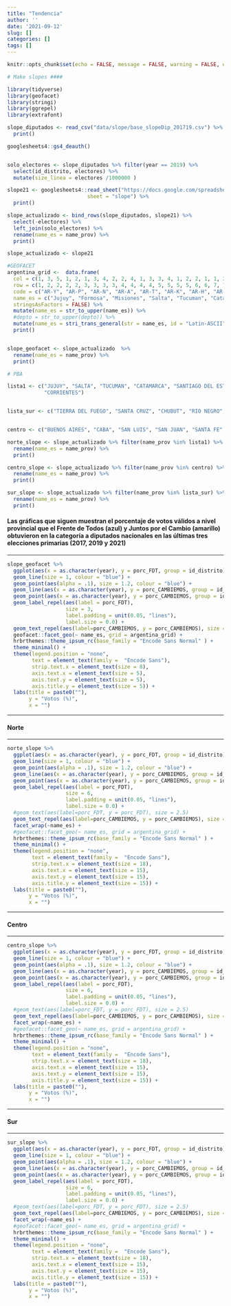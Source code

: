 ```yaml
---
title: "Tendencia"
author: ''
date: '2021-09-12'
slug: []
categories: []
tags: []
---
```

<style type="text/css">
.main-container {
  max-width: 820px;
  margin-left: auto;
  margin-right: auto;
}
</style>
 
```r
knitr::opts_chunk$set(echo = FALSE, message = FALSE, warning = FALSE, error = FALSE)

# Make slopes ####

library(tidyverse)
library(geofacet)
library(stringi)
library(ggrepel)
library(extrafont)

slope_diputados <- read_csv("data/slope/base_slopeDip_201719.csv") %>%
  print()

googlesheets4::gs4_deauth()


solo_electores <- slope_diputados %>% filter(year == 2019) %>%
  select(id_distrito, electores) %>%
  mutate(size_linea = electores /1000000 )

slope21 <- googlesheets4::read_sheet("https://docs.google.com/spreadsheets/d/1bbpIRD3HR8tZ6OyVRwtyz4L62pt7EJXVWpy9KYt6F-0/edit?usp=sharing",
                          sheet = "slope") %>%
  print()

slope_actualizado <- bind_rows(slope_diputados, slope21) %>%
  select(-electores) %>%
  left_join(solo_electores) %>%
  rename(name_es = name_prov) %>%
  print()

slope_actualizado <- slope21

#GEOFACET
argentina_grid <-  data.frame(
  col = c(1, 3, 5, 1, 2, 1, 3, 4, 2, 2, 4, 1, 3, 3, 4, 1, 2, 2, 1, 1, 2, 1, 1, 1),
  row = c(1, 2, 2, 2, 2, 3, 3, 3, 3, 4, 4, 4, 4, 5, 5, 5, 5, 6, 6, 7, 7, 8, 9, 10),
  code = c("AR-Y", "AR-P", "AR-N", "AR-A", "AR-T", "AR-K", "AR-H", "AR-W", "AR-G", "AR-X", "AR-E", "AR-F", "AR-S", "AR-B", "AR-C", "AR-J", "AR-D", "AR-L", "AR-M", "AR-Q", "AR-R", "AR-U", "AR-Z", "AR-V"),
  name_es = c("Jujuy", "Formosa", "Misiones", "Salta", "Tucuman", "Catamarca", "Chaco", "Corrientes", "Santiago del Estero", "Cordoba", "Entre Rios", "La Rioja", "Santa Fe", "Buenos Aires", "CABA", "San Juan", "San Luis", "La Pampa", "Mendoza", "Neuquen", "Rio Negro", "Chubut", "Santa Cruz", "Tierra del Fuego"),
  stringsAsFactors = FALSE) %>%
  mutate(name_es = str_to_upper(name_es)) %>%
  #depto = str_to_upper(depto)) %>%
  mutate(name_es = stri_trans_general(str = name_es, id = "Latin-ASCII")) %>%
  print()


slope_geofacet <- slope_actualizado  %>%
  rename(name_es = name_prov) %>%
  print()

```

```r
# PBA

lista1 <- c("JUJUY", "SALTA", "TUCUMAN", "CATAMARCA", "SANTIAGO DEL ESTERO", "LA RIOJA", "FORMOSA", "CHACO", "MISIONES",
            "CORRIENTES")


lista_sur <- c("TIERRA DEL FUEGO", "SANTA CRUZ", "CHUBUT", "RIO NEGRO", "NEUQUEN", "LA PAMPA")


centro <- c("BUENOS AIRES", "CABA", "SAN LUIS", "SAN JUAN", "SANTA FE", "CORDOBA", "MENDOZA", "ENTRE RIOS")

norte_slope <- slope_actualizado %>% filter(name_prov %in% lista1) %>%
  rename(name_es = name_prov) %>%
  print()

centro_slope <- slope_actualizado %>% filter(name_prov %in% centro) %>%
  rename(name_es = name_prov) %>%
  print()

sur_slope <- slope_actualizado %>% filter(name_prov %in% lista_sur) %>%
  rename(name_es = name_prov) %>%
  print()

```


#### **Las gráficas que siguen muestran el porcentaje de votos válidos a nivel provincial que el Frente de Todos (azul) y Juntos por el Cambio (amarillo) obtuvieron en la categoría a diputados nacionales en las últimas tres elecciones primarias (2017, 2019 y 2021)**


---------------------

```r
slope_geofacet %>%
  ggplot(aes(x = as.character(year), y = porc_FDT, group = id_distrito))+
  geom_line(size = 1, colour = "blue") +
  geom_point(aes(alpha = .1), size = 1.2, colour = "blue") +
  geom_line(aes(x = as.character(year), y = porc_CAMBIEMOS, group = id_distrito),size = 1, colour = "gold2") +
  geom_point(aes(x = as.character(year), y = porc_CAMBIEMOS, group = id_distrito,alpha = .1), size = 1.2, colour = "gold2") +
  geom_label_repel(aes(label = porc_FDT),
                   size = 3,
                   label.padding = unit(0.05, "lines"),
                   label.size = 0.0) +
  geom_text_repel(aes(label=porc_CAMBIEMOS, y = porc_CAMBIEMOS), size = 3) +
  geofacet::facet_geo(~ name_es, grid = argentina_grid) +
  hrbrthemes::theme_ipsum_rc(base_family = "Encode Sans Normal" ) +
  theme_minimal() +
  theme(legend.position = "none",
        text = element_text(family =  "Encode Sans"),
        strip.text.x = element_text(size = 8),
        axis.text.x = element_text(size = 5),
        axis.text.y = element_text(size = 5),
        axis.title.y = element_text(size = 5)) +
  labs(title = paste0(""),
       y = "Votos (%)",
       x = "")
```

------------

#### Norte

---------

```r

norte_slope %>%
  ggplot(aes(x = as.character(year), y = porc_FDT, group = id_distrito))+
  geom_line(size = 1, colour = "blue") +
  geom_point(aes(alpha = .1), size = 1.2, colour = "blue") +
  geom_line(aes(x = as.character(year), y = porc_CAMBIEMOS, group = id_distrito),size = 1, colour = "gold2") +
  geom_point(aes(x = as.character(year), y = porc_CAMBIEMOS, group = id_distrito,alpha = .1), size = 1.2, colour = "gold2") +
  geom_label_repel(aes(label = porc_FDT),
                   size = 6,
                   label.padding = unit(0.05, "lines"),
                   label.size = 0.0) +
  #geom_text(aes(label=porc_FDT, y = porc_FDT), size = 2.5)
  geom_text_repel(aes(label=porc_CAMBIEMOS, y = porc_CAMBIEMOS), size = 6) +
  facet_wrap(~name_es) +
  #geofacet::facet_geo(~ name_es, grid = argentina_grid) +
  hrbrthemes::theme_ipsum_rc(base_family = "Encode Sans Normal" ) +
  theme_minimal() +
  theme(legend.position = "none",
        text = element_text(family =  "Encode Sans"),
        strip.text.x = element_text(size = 18),
        axis.text.x = element_text(size = 15),
        axis.text.y = element_text(size = 15),
        axis.title.y = element_text(size = 15)) +
  labs(title = paste0(""),
       y = "Votos (%)",
       x = "")

```

-------------

#### Centro

--------

```r

centro_slope %>%
  ggplot(aes(x = as.character(year), y = porc_FDT, group = id_distrito))+
  geom_line(size = 1, colour = "blue") +
  geom_point(aes(alpha = .1), size = 1.2, colour = "blue") +
  geom_line(aes(x = as.character(year), y = porc_CAMBIEMOS, group = id_distrito),size = 1, colour = "gold2") +
  geom_point(aes(x = as.character(year), y = porc_CAMBIEMOS, group = id_distrito,alpha = .1), size = 1.2, colour = "gold2") +
  geom_label_repel(aes(label = porc_FDT),
                   size = 6,
                   label.padding = unit(0.05, "lines"),
                   label.size = 0.0) +
  #geom_text(aes(label=porc_FDT, y = porc_FDT), size = 2.5)
  geom_text_repel(aes(label=porc_CAMBIEMOS, y = porc_CAMBIEMOS), size = 6) +
  facet_wrap(~name_es) +
  #geofacet::facet_geo(~ name_es, grid = argentina_grid) +
  hrbrthemes::theme_ipsum_rc(base_family = "Encode Sans Normal" ) +
  theme_minimal() +
  theme(legend.position = "none",
        text = element_text(family =  "Encode Sans"),
        strip.text.x = element_text(size = 18),
        axis.text.x = element_text(size = 15),
        axis.text.y = element_text(size = 15),
        axis.title.y = element_text(size = 15)) +
  labs(title = paste0(""),
       y = "Votos (%)",
       x = "")
```

-----------------

#### Sur

----------

```r

sur_slope %>%
  ggplot(aes(x = as.character(year), y = porc_FDT, group = id_distrito))+
  geom_line(size = 1, colour = "blue") +
  geom_point(aes(alpha = .1), size = 1.2, colour = "blue") +
  geom_line(aes(x = as.character(year), y = porc_CAMBIEMOS, group = id_distrito),size = 1, colour = "gold2") +
  geom_point(aes(x = as.character(year), y = porc_CAMBIEMOS, group = id_distrito,alpha = .1), size = 1.2, colour = "gold2") +
  geom_label_repel(aes(label = porc_FDT),
                   size = 6,
                   label.padding = unit(0.05, "lines"),
                   label.size = 0.0) +
  #geom_text(aes(label=porc_FDT, y = porc_FDT), size = 2.5)
  geom_text_repel(aes(label=porc_CAMBIEMOS, y = porc_CAMBIEMOS), size = 6) +
  facet_wrap(~name_es) +
  #geofacet::facet_geo(~ name_es, grid = argentina_grid) +
  hrbrthemes::theme_ipsum_rc(base_family = "Encode Sans Normal" ) +
  theme_minimal() +
  theme(legend.position = "none",
        text = element_text(family =  "Encode Sans"),
        strip.text.x = element_text(size = 18),
        axis.text.x = element_text(size = 15),
        axis.text.y = element_text(size = 15),
        axis.title.y = element_text(size = 15)) +
  labs(title = paste0(""),
       y = "Votos (%)",
       x = "")
```